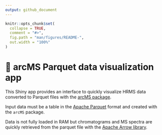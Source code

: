 ```yaml
---
output: github_document
---
```


```r
knitr::opts_chunk$set(
  collapse = TRUE,
  comment = "#>",
  fig.path = "man/figures/README-",
  out.width = "100%"
)
```

# 🏹 arcMS Parquet data visualization app

<!-- badges: start -->

<!-- badges: end -->

This Shiny app provides an interface to quickly visualize HRMS data converted to Parquet files with the [arcMS package](https://github.com/leesulab/arcMS).

Input data must be a table in the [Apache Parquet](https://parquet.apache.org/) format and created with the `arcMS` package.

Data is not fully loaded in RAM but chromatograms and MS spectra are quickly retrieved from the parquet file with the [Apache Arrow library](https://arrow.apache.org/).
